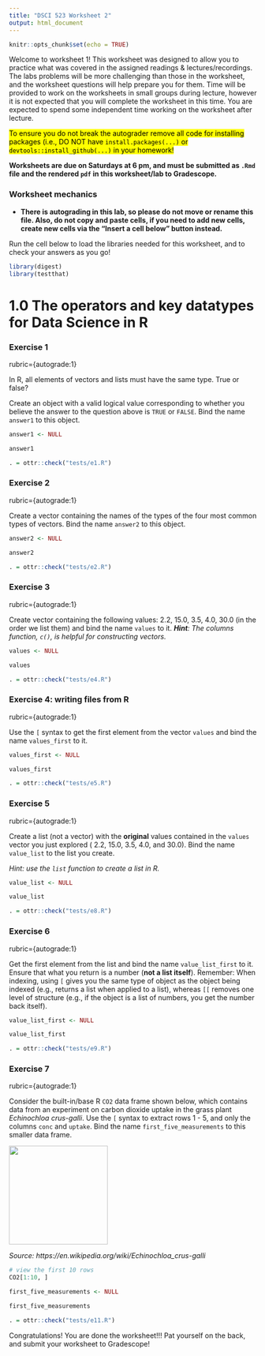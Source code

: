 ```yaml
---
title: "DSCI 523 Worksheet 2"
output: html_document
---
```


```r
knitr::opts_chunk$set(echo = TRUE)
```

Welcome to worksheet 1! This worksheet was designed to allow you to practice what was covered in the assigned readings & lectures/recordings. The labs problems will be more challenging than those in the worksheet, and the worksheet questions will help prepare you for them. Time will be provided to work on the worksheets in small groups during lecture, however it is not expected that you will complete the worksheet in this time. You are expected to spend some independent time working on the worksheet after lecture.

<mark>To ensure you do not break the autograder remove all code for installing packages (i.e., DO NOT have `install.packages(...)` or `devtools::install_github(...)` in your homework!</mark>

**Worksheets are due on Saturdays at 6 pm, and must be submitted as `.Rmd` file and the rendered `pdf` in this worksheet/lab to Gradescope.**

### Worksheet mechanics

-   **There is autograding in this lab, so please do not move or rename this file. Also, do not copy and paste cells, if you need to add new cells, create new cells via the "Insert a cell below" button instead.**

Run the cell below to load the libraries needed for this worksheet, and to check your answers as you go!

```r
library(digest)
library(testthat)
```

# 1.0 The operators and key datatypes for Data Science in R

### Exercise 1

rubric={autograde:1}

In R, all elements of vectors and lists must have the same type. True or false?

Create an object with a valid logical value corresponding to whether you believe the answer to the question above is `TRUE` or `FALSE`. Bind the name `answer1` to this object.

```r
answer1 <- NULL

answer1
```

```r
. = ottr::check("tests/e1.R")
```

### Exercise 2

rubric={autograde:1}

Create a vector containing the names of the types of the four most common types of vectors. Bind the name `answer2` to this object.

```r
answer2 <- NULL

answer2
```

```r
. = ottr::check("tests/e2.R")
```

### Exercise 3

rubric={autograde:1}

Create vector containing the following values: 2.2, 15.0, 3.5, 4.0, 30.0 (in the order we list them) and bind the name `values` to it. ***Hint**: The columns function, `c()`, is helpful for constructing vectors.*

```r
values <- NULL

values
```

```r
. = ottr::check("tests/e4.R")
```

### Exercise 4: writing files from R

rubric={autograde:1}

Use the `[` syntax to get the first element from the vector `values` and bind the name `values_first` to it.

```r
values_first <- NULL

values_first
```

```r
. = ottr::check("tests/e5.R")
```

### Exercise 5

rubric={autograde:1}

Create a list (not a vector) with the **original** values contained in the `values` vector you just explored ( 2.2, 15.0, 3.5, 4.0, and 30.0). Bind the name `value_list` to the list you create.

*Hint: use the `list` function to create a list in R.*

```r
value_list <- NULL

value_list
```

```r
. = ottr::check("tests/e8.R")
```

### Exercise 6

rubric={autograde:1}

Get the first element from the list and bind the name `value_list_first` to it. Ensure that what you return is a number (**not a list itself**). Remember: When indexing, using `[` gives you the same type of object as the object being indexed (e.g., returns a list when applied to a list), whereas `[[` removes one level of structure (e.g., if the object is a list of numbers, you get the number back itself).

```r
value_list_first <- NULL

value_list_first
```

```r
. = ottr::check("tests/e9.R")
```

### Exercise 7
rubric={autograde:1}

Consider the built-in/base R `CO2` data frame shown below, which contains data from an experiment on carbon dioxide uptake in the grass plant *Echinochloa crus-galli*. Use the `[` syntax to extract rows 1 - 5, and only the columns `conc` and `uptake`. Bind the name `first_five_measurements` to this smaller data frame.

<img src="https://upload.wikimedia.org/wikipedia/commons/thumb/1/19/Echinochloa_crus-galli01.jpg/440px-Echinochloa_crus-galli01.jpg" width=200>

*Source: https://en.wikipedia.org/wiki/Echinochloa_crus-galli*

```r
# view the first 10 rows
CO2[1:10, ]
```

```r
first_five_measurements <- NULL

first_five_measurements
```

```r
. = ottr::check("tests/e11.R")
```

Congratulations! You are done the worksheet!!! Pat yourself on the back, and submit your worksheet to Gradescope!
